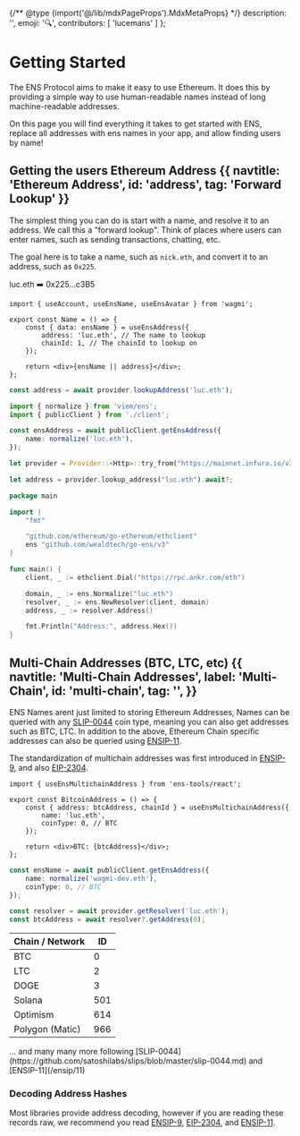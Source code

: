 {/** @type {import('@/lib/mdxPageProps').MdxMetaProps} */}
    description: '',
    emoji: '🔍',
    contributors: [
        'lucemans'
    ]
};

# Getting Started

The ENS Protocol aims to make it easy to use Ethereum.
It does this by providing a simple way to use human-readable names instead of long machine-readable addresses.

On this page you will find everything it takes to get started with ENS, replace all addresses with ens names in your app, and allow finding users by name!

<EmbedLink
    href="/resolvers/"
    title="In-Depth Resolution"
    tag="Advanced"
    description="To learn more about the resolution process, please read the Resolution section."
/>

## Getting the users Ethereum Address {{ navtitle: 'Ethereum Address', id: 'address', tag: 'Forward Lookup' }}

The simplest thing you can do is start with a name, and resolve it to an address.
We call this a "forward lookup".
Think of places where users can enter names, such as sending transactions, chatting, etc.

The goal here is to take a name, such as `nick.eth`, and convert it to an address, such as `0x225`.

<div className="card px-8 py-4 flex justify-center gap-2">
    <span>luc.eth</span>
    <span>➡️</span>
    <span>0x225...c3B5</span>
</div>

<CodeGroup title="Forward Resolution">

```tsx {{ title: 'Wagmi (React)', language: 'tsx', meta: 'focus=4:9', variant: 'wagmi', link: 'https://wagmi.sh/react/hooks/useEnsAddress', stackblitz: 'https://stackblitz.com/edit/ens-wagmi-use-ens-address' }}
import { useAccount, useEnsName, useEnsAvatar } from 'wagmi';

export const Name = () => {
    const { data: ensName } = useEnsAddress({
        address: 'luc.eth', // The name to lookup
        chainId: 1, // The chainId to lookup on
    });

    return <div>{ensName || address}</div>;
};
```

```ts {{ title: 'Ethers.js (TS)', variant: 'ethers' }}
const address = await provider.lookupAddress('luc.eth');
```

```ts {{ title: 'Viem (TS)', variant: 'viem', link: 'https://viem.sh/docs/ens/actions/getEnsAddress.html', stackblitz: 'https://stackblitz.com/edit/ens-viem-get-ens-address' }}
import { normalize } from 'viem/ens';
import { publicClient } from './client';

const ensAddress = await publicClient.getEnsAddress({
    name: normalize('luc.eth'),
});
```

```rust {{ title: 'Ethers.rs (Rust)', variant: 'rust' }}
let provider = Provider::<Http>::try_from("https://mainnet.infura.io/v3/...")?;

let address = provider.lookup_address("luc.eth").await?;
```

```go {{ title: 'Go-ens (Go)', variant: 'go' }}
package main

import (
	"fmt"

	"github.com/ethereum/go-ethereum/ethclient"
	ens "github.com/wealdtech/go-ens/v3"
)

func main() {
	client, _ := ethclient.Dial("https://rpc.ankr.com/eth")

	domain, _ := ens.Normalize("luc.eth")
	resolver, _ := ens.NewResolver(client, domain)
	address, _ := resolver.Address()

	fmt.Println("Address:", address.Hex())
}
```

</CodeGroup>

## Multi-Chain Addresses (BTC, LTC, etc) {{ navtitle: 'Multi-Chain Addresses', label: 'Multi-Chain', id: 'multi-chain', tag: '', }}

ENS Names arent just limited to storing Ethereum Addresses,
Names can be queried with any [SLIP-0044](https://github.com/satoshilabs/slips/blob/master/slip-0044.md) coin type,
meaning you can also get addresses such as BTC, LTC. In addition to the above, Ethereum Chain specific addresses can also be queried using [ENSIP-11](/ensip/11).

The standardization of multichain addresses was first introduced in [ENSIP-9](/ensip/9), and also [EIP-2304](https://eips.ethereum.org/EIPS/eip-2304).

<CodeGroup title="Multichain Address Lookup">

```tsx {{ title: 'Wagmi (React)', language: 'tsx', meta: 'focus=4:9', variant: 'wagmi' }}
import { useEnsMultichainAddress } from 'ens-tools/react';

export const BitcoinAddress = () => {
    const { address: btcAddress, chainId } = useEnsMultichainAddress({
        name: 'luc.eth',
        coinType: 0, // BTC
    });

    return <div>BTC: {btcAddress}</div>;
};
```

```ts {{ title: 'Viem (TS)', variant: 'viem', link: 'https://viem.sh/docs/ens/actions/getEnsAddress.html#cointype-optional', stackblitz: 'https://stackblitz.com/edit/ens-viem-get-ens-address' }}
const ensName = await publicClient.getEnsAddress({
    name: normalize('wagmi-dev.eth'), 
    coinType: 0, // BTC
});
```

```ts {{ title: 'Ethers.js (TS)', variant: 'ethers', link: 'https://docs.ethers.org/v5/api/providers/provider/#EnsResolver' }}
const resolver = await provider.getResolver('luc.eth');
const btcAddress = await resolver?.getAddress(0);
```

</CodeGroup>

| Chain / Network | ID  |
| --------------- | --- |
| BTC             | 0   |
| LTC             | 2   |
| DOGE            | 3   |
| Solana          | 501 |
| Optimism        | 614 |
| Polygon (Matic) | 966 |

<div className="w-full flex items-center justify-center gap-1 -mt-14">
    ... and many many more following
    [SLIP-0044](https://github.com/satoshilabs/slips/blob/master/slip-0044.md) and [ENSIP-11](/ensip/11)
</div>

### Decoding Address Hashes

Most libraries provide address decoding, however if you are reading these records raw, we recommend you read [ENSIP-9](/ensip/9), [EIP-2304](https://eips.ethereum.org/EIPS/eip-2304), and [ENSIP-11](/ensip/11).

